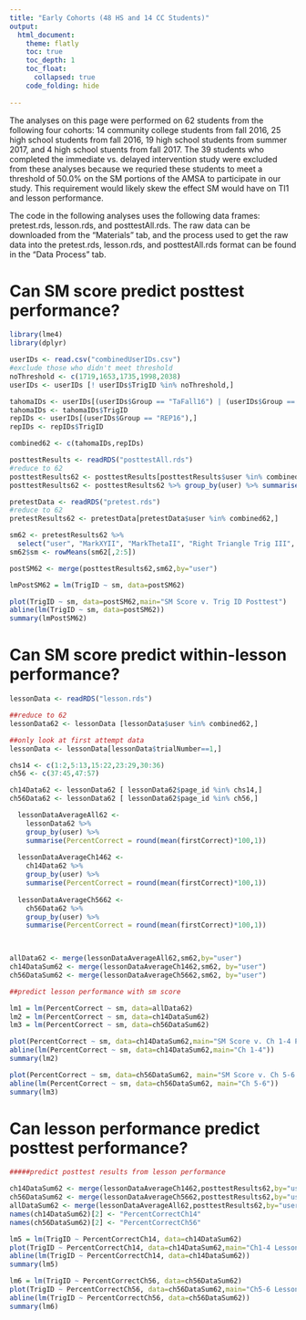 ```yaml
---
title: "Early Cohorts (48 HS and 14 CC Students)"
output: 
  html_document:
    theme: flatly
    toc: true
    toc_depth: 1
    toc_float:
      collapsed: true
    code_folding: hide
    
---
```

The analyses on this page were performed on 62 students from the following four cohorts: 14 community college students from fall 2016, 25 high school students from fall 2016, 19 high school students from summer 2017, and 4 high school stuents from fall 2017. The 39 students who completed the immediate vs. delayed intervention study were excluded from these analyses because we requried these students to meet a threshold of 50.0% on the SM portions of the AMSA to participate in our study. This requirement would likely skew the effect SM would have on TI1 and lesson performance. 

The code in the following analyses uses the following data frames: pretest.rds, lesson.rds, and posttestAll.rds. The raw data can be downloaded from the "Materials" tab, and the process used to get the raw data into the pretest.rds, lesson.rds, and posttestAll.rds format can be found in the "Data Process" tab. 

# Can SM score predict posttest performance?
```r

library(lme4)
library(dplyr)

userIDs <- read.csv("combinedUserIDs.csv")
#exclude those who didn't meet threshold
noThreshold <- c(1719,1653,1735,1998,2038)
userIDs <- userIDs [! userIDs$TrigID %in% noThreshold,]

tahomaIDs <- userIDs[(userIDs$Group == "TaFall16") | (userIDs$Group == "TaSum17") | (userIDs$Group == "TaFall17"),]
tahomaIDs <- tahomaIDs$TrigID
repIDs <- userIDs[(userIDs$Group == "REP16"),]
repIDs <- repIDs$TrigID

combined62 <- c(tahomaIDs,repIDs)

posttestResults <- readRDS("posttestAll.rds")
#reduce to 62
posttestResults62 <- posttestResults[posttestResults$user %in% combined62,]
posttestResults62 <- posttestResults62 %>% group_by(user) %>% summarise(TrigID = mean(correct)*100)

pretestData <- readRDS("pretest.rds")
#reduce to 62
pretestResults62 <- pretestData[pretestData$user %in% combined62,]

sm62 <- pretestResults62 %>%
  select("user", "MarkXYII", "MarkThetaII", "Right Triangle Trig III", "Right Triangle Trig V")
sm62$sm <- rowMeans(sm62[,2:5])

postSM62 <- merge(posttestResults62,sm62,by="user")

lmPostSM62 = lm(TrigID ~ sm, data=postSM62)

plot(TrigID ~ sm, data=postSM62,main="SM Score v. Trig ID Posttest")
abline(lm(TrigID ~ sm, data=postSM62))
summary(lmPostSM62)
```


# Can SM score predict within-lesson performance?

```r


lessonData <- readRDS("lesson.rds")

##reduce to 62
lessonData62 <- lessonData [lessonData$user %in% combined62,]

##only look at first attempt data
lessonData <- lessonData[lessonData$trialNumber==1,]

chs14 <- c(1:2,5:13,15:22,23:29,30:36)
ch56 <- c(37:45,47:57)

ch14Data62 <- lessonData62 [ lessonData62$page_id %in% chs14,]
ch56Data62 <- lessonData62 [ lessonData62$page_id %in% ch56,]

  lessonDataAverageAll62 <- 
    lessonData62 %>%
    group_by(user) %>%
    summarise(PercentCorrect = round(mean(firstCorrect)*100,1))
  
  lessonDataAverageCh1462 <- 
    ch14Data62 %>%
    group_by(user) %>%
    summarise(PercentCorrect = round(mean(firstCorrect)*100,1))  
  
  lessonDataAverageCh5662 <- 
    ch56Data62 %>%
    group_by(user) %>%
    summarise(PercentCorrect = round(mean(firstCorrect)*100,1))
    


allData62 <- merge(lessonDataAverageAll62,sm62,by="user")
ch14DataSum62 <- merge(lessonDataAverageCh1462,sm62, by="user")
ch56DataSum62 <- merge(lessonDataAverageCh5662,sm62, by="user")

##predict lesson performance with sm score

lm1 = lm(PercentCorrect ~ sm, data=allData62)
lm2 = lm(PercentCorrect ~ sm, data=ch14DataSum62)
lm3 = lm(PercentCorrect ~ sm, data=ch56DataSum62)

plot(PercentCorrect ~ sm, data=ch14DataSum62,main="SM Score v. Ch 1-4 Performance")
abline(lm(PercentCorrect ~ sm, data=ch14DataSum62,main="Ch 1-4"))
summary(lm2)

plot(PercentCorrect ~ sm, data=ch56DataSum62, main="SM Score v. Ch 5-6 Performance")
abline(lm(PercentCorrect ~ sm, data=ch56DataSum62, main="Ch 5-6"))
summary(lm3)


```


# Can lesson performance predict posttest performance? 

```r
#####predict posttest results from lesson performance

ch14DataSum62 <- merge(lessonDataAverageCh1462,posttestResults62,by="user")
ch56DataSum62 <- merge(lessonDataAverageCh5662,posttestResults62,by="user")
allDataSum62 <- merge(lessonDataAverageAll62,posttestResults62,by="user")
names(ch14DataSum62)[2] <- "PercentCorrectCh14"
names(ch56DataSum62)[2] <- "PercentCorrectCh56"

lm5 = lm(TrigID ~ PercentCorrectCh14, data=ch14DataSum62)
plot(TrigID ~ PercentCorrectCh14, data=ch14DataSum62,main="Ch1-4 Lesson Performance v Posttest")
abline(lm(TrigID ~ PercentCorrectCh14, data=ch14DataSum62))
summary(lm5)

lm6 = lm(TrigID ~ PercentCorrectCh56, data=ch56DataSum62)
plot(TrigID ~ PercentCorrectCh56, data=ch56DataSum62,main="Ch5-6 Lesson Performance v Posttest")
abline(lm(TrigID ~ PercentCorrectCh56, data=ch56DataSum62))
summary(lm6)

```